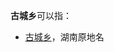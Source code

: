 '''古城乡'''可以指：
{{PRC admin/disambig|34/03/21/204/000|37/07/83/004/000|41/03/11/201/000|41/09/22/205/000|41/13/28/309/000|41/17/02/206/000|53/08/25/202/000|62/08/26/203/000|62/09/21/204/000|63/21/21/202/000|65/23/25/204/000}}
*[[石潭镇_(湘潭县)|古城乡]]，湖南原地名
{{disambig|cat=三字中国乡名消歧义}}
